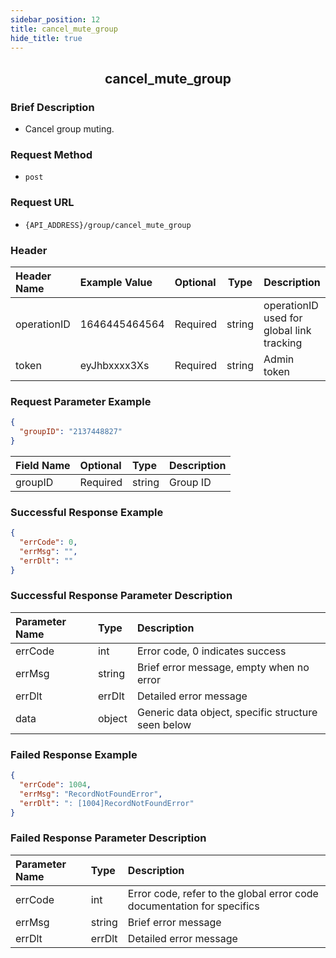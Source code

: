 ```yaml
---
sidebar_position: 12
title: cancel_mute_group
hide_title: true
---
```


<center>

## cancel_mute_group

</center>

### Brief Description
- Cancel group muting.
### Request Method
- `post` 
### Request URL
- `{API_ADDRESS}/group/cancel_mute_group` 

### Header
| Header Name | Example Value | Optional | Type | Description |
|:----    |:-------    |:--- |---|------      |
|operationID|1646445464564|Required|string|operationID used for global link tracking|
|token|eyJhbxxxx3Xs|Required|string|Admin token|

### Request Parameter Example

```json
{
  "groupID": "2137448827"
}
```
| Field Name | Optional | Type | Description |
|:----    |:-------    |:--- |---|
|groupID|Required|string|Group ID|

### Successful Response Example

```json
{
  "errCode": 0,
  "errMsg": "",
  "errDlt": ""
}
```
### Successful Response Parameter Description

| Parameter Name | Type | Description |
|:----    |:-------    |:--- |
|errCode|int|Error code, 0 indicates success|
|errMsg|string|Brief error message, empty when no error|
|errDlt|errDlt|Detailed error message|
|data|object|Generic data object, specific structure seen below|

### Failed Response Example

```json
{
  "errCode": 1004,
  "errMsg": "RecordNotFoundError",
  "errDlt": ": [1004]RecordNotFoundError"
}
```
### Failed Response Parameter Description

| Parameter Name | Type | Description |
|:----    |:-------    |:--- |
|errCode|int|Error code, refer to the global error code documentation for specifics|
|errMsg|string|Brief error message|
|errDlt|errDlt|Detailed error message|